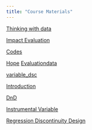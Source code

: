 ---
title: "Course Materials"
---
[Thinking with data](https://zahidasghar.com/data_analytics/thinking_with_data#/title-slide) 

[Impact Evaluation](https://posit.cloud/content/6317407)

[Codes](Impact-evaluation.R) 

[Hope](data/HOPE.xlsx)
[Evaluationdata](data/evaluation.dta) 

[variable_dsc](data/variable_desc.csv)

[Introduction](https://zahidasghar.com/data_analytics/thinking_with_data)


[DnD](slides/DnD.pdf)

[Instrumental Variable](slides/IV.pdf)

[Regression Discontinuity Design](slides/reg_DD.pdf)
